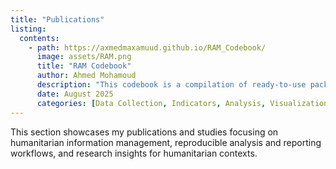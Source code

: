```yaml
---
title: "Publications"
listing:
  contents: 
    - path: https://axmedmaxamuud.github.io/RAM_Codebook/
      image: assets/RAM.png
      title: "RAM Codebook"
      author: Ahmed Mohamoud
      description: "This codebook is a compilation of ready-to-use packages and scripts designed to support a range of tasks, including the development and testing of data collection tools, data cleaning and processing, calculation of corporate indicators, and data analysis. It also includes WFP-branded visualizations and tools to effectively communicate results through reports and dashboards."
      date: August 2025
      categories: [Data Collection, Indicators, Analysis, Visualizations, Reporting]
---
```


This section showcases my publications and studies focusing on humanitarian information management, reproducible analysis and reporting workflows, and research insights for humanitarian contexts.
